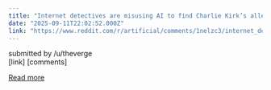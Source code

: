 ```yaml
---
title: "Internet detectives are misusing AI to find Charlie Kirk’s alleged shooter | The FBI shared photos of a ‘person of interest,’ but people online are upscaling them using AI."
date: "2025-09-11T22:02:52.000Z"
link: "https://www.reddit.com/r/artificial/comments/1nelzc3/internet_detectives_are_misusing_ai_to_find/"
---
```


submitted by    /u/theverge  
 [link]   [comments]

[Read more](https://www.reddit.com/r/artificial/comments/1nelzc3/internet_detectives_are_misusing_ai_to_find/)
